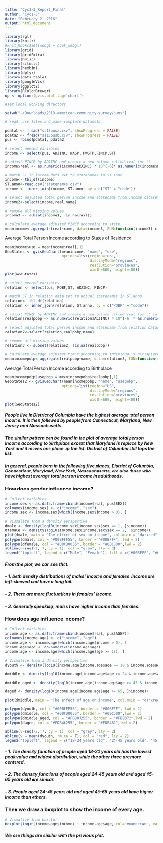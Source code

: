 ```yaml
---
title: "Cyc1-3_Report_Final"
author: "Cyc1-3"
date: "February 2, 2016"
output: html_document
---
```




```r
library(rgl)
library(knitr)
#knit_hooks$set(webgl = hook_webgl)
library(grid)
library(gridExtra)
library(Rmisc)
library(sitools)
library(hexbin)
library(dplyr)
library(data.table)
library(googleVis)
library(ggplot2)
library(RColorBrewer)
op <- options(gvis.plot.tag='chart')
```

```r
#set local working directory

setwd("~/Downloads/2013-american-community-survey/pums")

# read .csv files and make complete datasets

pdata1 <- fread("ss13pusa.csv", showProgress = FALSE)
pdata2 <- fread("ss13pusb.csv", showProgress = FALSE)
pus <- rbind(pdata1, pdata2)
```

```r
# select needed variables
income <- select(pus, ADJINC, WAGP, PWGTP,PINCP,ST)

# adjust PINCP by ADJINC and create a new column called real for it
income$real <- as.numeric(income$ADJINC) * 10^(-6)* as.numeric(income$PINCP)

# match ST in income data set to statenames in ST.anno
income<- tbl_df(income) 
ST.anno<-read.csv("statenames.csv")
income <- inner_join(income, ST.anno, by = c("ST" = "code"))

# select adjusted total person income and statename from income dataset
income2<-select(income,real,name)

# remove all missing values
income3 <- subset(income2, !is.na(real))

# calculate average adjusted PINCP according to state
meanincome<-aggregate(real~name, data=income3, FUN=function(income3) c(mean=mean(income3), count=length(income3)))
```

Average Total Person Income according to States of Residence
```r
meanincome$use = meanincome$real[,1]
GeoStates <- gvisGeoChart(meanincome, "name", "use",
                          options=list(region="US", 
                                       displayMode="regions", 
                                       resolution="provinces",
                                       width=600, height=400))
plot(GeoStates)
```

```r
# select needed variables
relation <- select(pus, POBP,ST, ADJINC, PINCP)

# match ST in relation data set to actual statenames in ST.anno
relation<- tbl_df(relation) 
relation <- inner_join(relation, ST.anno, by = c("POBP" = "code"))

# adjust PINCP by ADJINC and create a new column called real for it in relation dataset
relation$realpobp <- as.numeric(relation$ADJINC) * 10^(-6) * as.numeric(relation$PINCP)

# select adjusted total person income and statename from relation dataset
relation2<-select(relation,realpobp,name)

# remove all missing values
relation3 <- subset(relation2, !is.na(realpobp))

# calculate average adjusted PINCP according to individual's birthplace 
meanincomepobp<-aggregate(realpobp~name, data=relation3, FUN=function(relation3) c(mean=mean(relation3), count=length(relation3)))
```

Average Total Person Income according to Birthplace
```r
meanincomepobp$usepobp = meanincomepobp$realpobp[,1]
GeoStates2 <- gvisGeoChart(meanincomepobp, "name", "usepobp",
                          options=list(region="US", 
                                       displayMode="regions", 
                                       resolution="provinces",
                                       width=600, height=400))
plot(GeoStates2)
```

##### People live in District of Columbia have the highest average total person income. It is then followed by people from Connecticut, Maryland, New Jersey and Massachusetts. 
##### The similar pattern can be found in the plot of average total person income according to birthplace except that Maryland is replace by New York and it moves one place up the list. District of Columbia still tops the list. 
##### In general, people born in the following five places, District of Columbia, Connecticut, Maryland, New York, Massachusetts, are also those who have highest average total person income in adulthoods.

### How does gender influence income?

```r
# Collect variables
income.sex <- as.data.frame(cbind(income$real, pus$SEX))
colnames(income.sex) <- c("income", "sex")
income.sex <- income.sex[which(income.sex$income > 0), ]

# Visualize from a density perspective
dmale <- density(log10(income.sex[income.sex$sex == 1, ]$income))
dfemale <- density(log10(income.sex[income.sex$sex == 2, ]$income))
plot(dmale, main = "The effect of sex on income", col.main = "darkred", xlab = "income (log10 scale)")
polygon(dmale, col = "#00BFFF55", border = "#00BFFF", lwd = 2)
polygon(dfemale, col = "#00CD0055", border = "#00CD00",lwd = 2)
abline(v=seq(-2, 7, by = 1), col = "grey", lty = 2)
legend("topleft", legend = c("Male", "Female"), fill = c("#00BFFF", "#00CD00"), cex = 1.1, bg = "white")
```

##### From the plot, we can see that: 
##### - 1. both density distributions of males' income and females' income are left-skewed and have a long tail. 
##### - 2. There are more fluctuations in females' income.
##### - 3. Generally speaking, males have higher income than females. 

### How does age influence income?

```r
# Collect variables
income.age <- as.data.frame(cbind(income$real, pus$AGEP))
colnames(income.age) <- c("income", "age")
income.age <- income.age[which(income.age$income > 0), ]
income.age$age <- as.numeric(income.age$age)
income.age <- income.age[which(income.age$age >= 18), ]

# Visualize from a density perspective
dyouth <- density(log10(income.age[income.age$age >= 18 & income.age$age < 24, ]$income))

dmiddle <- density(log10(income.age[income.age$age >= 24 & income.age$age < 45, ]$income))

dmiddle_aged <- density(log10(income.age[income.age$age >= 45 & income.age$age < 65, ]$income))

daged <- density(log10(income.age[income.age$age >= 65, ]$income))

plot(dmiddle, main = "The effect of age on income", col.main = "darkred", xlab = "income (log10 scale)")

polygon(dyouth, col = "#00BFFF55", border = "#00BFFF", lwd = 2)
polygon(dmiddle, col = "#00CD0055", border = "#00CD00",lwd = 2)
polygon(dmiddle_aged, col = "#FB807255", border = "#FB8072",lwd = 2)
polygon(daged, col = "#FDB46255", border = "#FDB462",lwd = 2)

abline(v=seq(-2, 7, by = 1), col = "grey", lty = 2)
abline(v = mean(dyouth, rm.na = T), col = "red", lty = 2)
legend("topleft", legend = c("18-24 years old", "24-45 years old", "45-65 years old", "above 65 years old"), fill = c("#00BFFF", "#00CD00", "#FB8072", "#FDB462"), cex = 1.1, bg = "white")
```

##### - 1. The density function of people aged 18-24 years old has the lowest peak value and widest distribution, while the other three are more centered.
##### - 2. The density functions of people aged 24-45 years old and aged 45-65 years old are similar.  
##### - 3. People aged 24-45 years old and aged 45-65 years old have higher income than others.

### Then we draw a boxplot to show the income of every age. 

```r
# Visualize from boxplot.
boxplot(log10(income.age$income) ~ income.age$age, col="#00BFFF40", main = "Age by income", col.main="darkred", xlab = "age", ylab= "income (log10 scale)", outline=FALSE, cex.axis=0.7, las=2, varwidth=T, border="darkslateblue")
```

##### We see things are similar with the previous plot. 